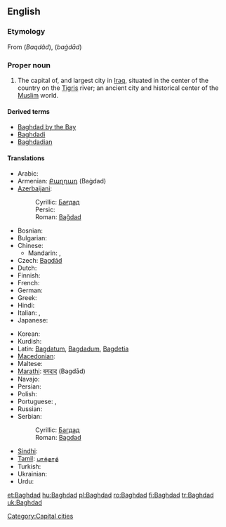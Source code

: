 {{wikipedia}}
==English==

===Etymology===
From {{etyl|fa}} {{Arab|[[بغداد]]}} (''Baqdâd''), {{etyl|ar}} {{Arab|[[بغداد]]}} (''baġdād'')

===Proper noun===
{{en-proper noun}}

# The capital of, and largest city in [[Iraq]], situated in the center of the country on the [[Tigris]] river; an ancient city and historical center of the [[Muslim]] world.

====Derived terms====
* [[Baghdad by the Bay]]
* [[Baghdadi]]
* [[Baghdadian]]

====Translations====
{{trans-top|Baghdad}}
* Arabic: {{t+|ar|بغداد|m|tr=baghdaad|sc=Arab}}
* Armenian: [[Բաղդադ]] (Baġdad)
* [[Azerbaijani]]:
*: Cyrillic: [[Бағдад]]
*: Persic: {{fa-Arab|[[بغداد]]}}
*: Roman: [[Bağdad]]
* Bosnian: {{t-|bs|Bagdad|m}}
* Bulgarian: {{t-|bg|Багдад|m|tr=Bagdád|sc=Cyrl}}
* Chinese:
** Mandarin: {{t|cmn|巴格達|sc=Hani}}, {{t|cmn|巴格达|tr=Bāgédá|sc=Hani}}
* Czech: [[Bagdád]] {{m}}
* Dutch: {{t-|nl|Bagdad}}
* Finnish: {{t+|fi|Bagdad}}
* French: {{t+|fr|Bagdad}}
* German: {{t-|de|Bagdad}}
* Greek: {{t+|el|Βαγδάτη}}
* Hindi: {{t|hi|बग़दाद|tr=Bagdād|sc=Deva}}
* Italian: {{t-|it|Bagdad|f}}, {{t-|it|Baghdad|f}}
* Japanese: {{t|ja|バグダード|tr=Bagudādo|sc=Jpan}}
{{trans-mid}}
* Korean: {{t|ko|바그다드|tr=Bageudadeu|sc=Kore}}
* Kurdish: {{t+|ku|Bexda|f}}
* Latin: [[Bagdatum]], [[Bagdadum]], [[Bagdetia]]
* [[Macedonian]]: {{t|mk|Багдад|m|tr=Bagdád|sc=Cyrl}}
* Maltese: {{t-|mt|Bagdad|xs=Maltese}}
* [[Marathi]]: [[बगदाद]] (Bagdād)
* Navajo: {{tø|nv|Báhdaʼ}}
* Persian: {{t-|fa|بغداد|tr=Baqdâd|xs=Persian}}
* Polish: {{t+|pl|Bagdad|m}}
* Portuguese: {{t-|pt|Bagdá}}, {{t+|pt|Bagdade}}
* Russian: {{t+|ru|Багдад|m|tr=Bagdád|sc=Cyrl}}
* Serbian:
*: Cyrillic: [[Багдад]] {{m}}
*: Roman: [[Bagdad]] {{m}}
* [[Sindhi]]: {{sd-Arab|[[بغداد]]}} {{m}}
* [[Tamil]]: [[பாக்தாத்]]
* Turkish: {{t+|tr|Bağdat}}
* Ukrainian: {{t|uk|Багдад|m|tr=Bahdád|sc=Cyrl}}
* Urdu: {{t|ur|بغداد|tr=Bagdād|sc=ur-Arab}}
{{trans-bottom}}

[[Category:Capital cities]]

[[et:Baghdad]]
[[hu:Baghdad]]
[[pl:Baghdad]]
[[ro:Baghdad]]
[[fi:Baghdad]]
[[tr:Baghdad]]
[[uk:Baghdad]]